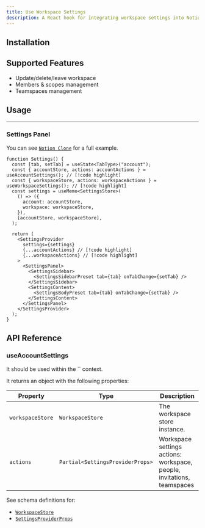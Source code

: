```yaml
---
title: Use Workspace Settings
description: A React hook for integrating workspace settings into Notion's Settings Panel.
---
```


## Installation

<Installation packages="@notion-kit/auth-ui" registryName="auth-ui" />

## Supported Features

- Update/delete/leave workspace
- Members & scopes management
- Teamspaces management

## Usage

---

### Settings Panel

You can see [`Notion Clone`](`https://notion-sass-demo.vercel.app/`) for a full example.

```tsx
function Settings() {
  const [tab, setTab] = useState<TabType>("account");
  const { accountStore, actions: accountActions } = useAccountSettings(); // [!code highlight]
  const { workspaceStore, actions: workspaceActions } = useWorkspaceSettings(); // [!code highlight]
  const settings = useMemo<SettingsStore>(
    () => ({
      account: accountStore,
      workspace: workspaceStore,
    }),
    [accountStore, workspaceStore],
  );

  return (
    <SettingsProvider
      settings={settings}
      {...accountActions} // [!code highlight]
      {...workspaceActions} // [!code highlight]
    >
      <SettingsPanel>
        <SettingsSidebar>
          <SettingsSidebarPreset tab={tab} onTabChange={setTab} />
        </SettingsSidebar>
        <SettingsContent>
          <SettingsBodyPreset tab={tab} onTabChange={setTab} />
        </SettingsContent>
      </SettingsPanel>
    </SettingsProvider>
  );
}
```

## API Reference

### useAccountSettings

<Callout title="Note">
  It should be used within the `<AuthProvider>` context.
</Callout>

It returns an object with the following properties:

| Property         | Type                             | Description                                                            |
| ---------------- | -------------------------------- | ---------------------------------------------------------------------- |
| `workspaceStore` | `WorkspaceStore`                 | The workspace store instance.                                          |
| `actions`        | `Partial<SettingsProviderProps>` | Workspace settings actions: workspace, people, invitations, teamspaces |

See schema definitions for:

- [`WorkspaceStore`](/docs/blocks/settings-panel/objects#workspace-store)
- [`SettingsProviderProps`](/docs/blocks/settings-panel#settingsprovider)
